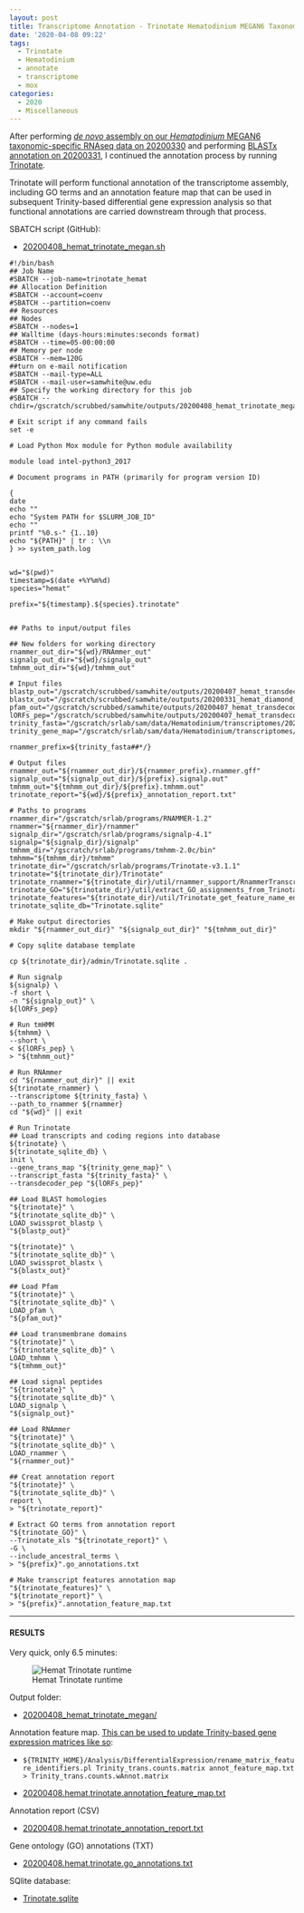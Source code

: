 ```yaml
---
layout: post
title: Transcriptome Annotation - Trinotate Hematodinium MEGAN6 Taxonomic-specific Trinity Assembly on Mox
date: '2020-04-08 09:22'
tags:
  - Trinotate
  - Hematodinium
  - annotate
  - transcriptome
  - mox
categories:
  - 2020
  - Miscellaneous
---
```

After performing [_de novo_ assembly on our _Hematodinium_ MEGAN6 taxonomic-specific RNAseq data on 20200330](https://robertslab.github.io/sams-notebook/2020/03/30/Transcriptome-Assembly-Hematodinium-with-MEGAN6-Taxonomy-specific-Reads-with-Trinity-on-Mox.html) and performing [BLASTx annotation on 20200331](https://robertslab.github.io/sams-notebook/2020/03/31/Transcriptome-Annotation-Hematodinium-MEGAN-Trinity-Assembly-Using-DIAMOND-BLASTx-on-Mox.html), I continued the annotation process by running [Trinotate](https://github.com/Trinotate/Trinotate.github.io/wiki).

Trinotate will perform functional annotation of the transcriptome assembly, including GO terms and an annotation feature map that can be used in subsequent Trinity-based differential gene expression analysis so that functional annotations are carried downstream through that process.

SBATCH script (GitHub):

- [20200408_hemat_trinotate_megan.sh](https://github.com/RobertsLab/sams-notebook/blob/master/sbatch_scripts/20200408_hemat_trinotate_megan.sh)


```
#!/bin/bash
## Job Name
#SBATCH --job-name=trinotate_hemat
## Allocation Definition
#SBATCH --account=coenv
#SBATCH --partition=coenv
## Resources
## Nodes
#SBATCH --nodes=1
## Walltime (days-hours:minutes:seconds format)
#SBATCH --time=05-00:00:00
## Memory per node
#SBATCH --mem=120G
##turn on e-mail notification
#SBATCH --mail-type=ALL
#SBATCH --mail-user=samwhite@uw.edu
## Specify the working directory for this job
#SBATCH --chdir=/gscratch/scrubbed/samwhite/outputs/20200408_hemat_trinotate_megan

# Exit script if any command fails
set -e

# Load Python Mox module for Python module availability

module load intel-python3_2017

# Document programs in PATH (primarily for program version ID)

{
date
echo ""
echo "System PATH for $SLURM_JOB_ID"
echo ""
printf "%0.s-" {1..10}
echo "${PATH}" | tr : \\n
} >> system_path.log


wd="$(pwd)"
timestamp=$(date +%Y%m%d)
species="hemat"

prefix="${timestamp}.${species}.trinotate"


## Paths to input/output files

## New folders for working directory
rnammer_out_dir="${wd}/RNAmmer_out"
signalp_out_dir="${wd}/signalp_out"
tmhmm_out_dir="${wd}/tmhmm_out"

# Input files
blastp_out="/gscratch/scrubbed/samwhite/outputs/20200407_hemat_transdecoder_megan/blastp_out/20200408.hemat.blastp.outfmt6"
blastx_out="/gscratch/scrubbed/samwhite/outputs/20200331_hemat_diamond_blastx_megan/20200408.hemat.megan.Trinity.blastx.outfmt6"
pfam_out="/gscratch/scrubbed/samwhite/outputs/20200407_hemat_transdecoder_megan/pfam_out/20200408.hemat.pfam.domtblout"
lORFs_pep="/gscratch/scrubbed/samwhite/outputs/20200407_hemat_transdecoder_megan/20200408.hemat.megan.Trinity.fasta.transdecoder_dir/longest_orfs.pep"
trinity_fasta="/gscratch/srlab/sam/data/Hematodinium/transcriptomes/20200408.hemat.megan.Trinity.fasta"
trinity_gene_map="/gscratch/srlab/sam/data/Hematodinium/transcriptomes/20200408.hemat.megan.Trinity.fasta.gene_trans_map"

rnammer_prefix=${trinity_fasta##*/}

# Output files
rnammer_out="${rnammer_out_dir}/${rnammer_prefix}.rnammer.gff"
signalp_out="${signalp_out_dir}/${prefix}.signalp.out"
tmhmm_out="${tmhmm_out_dir}/${prefix}.tmhmm.out"
trinotate_report="${wd}/${prefix}_annotation_report.txt"

# Paths to programs
rnammer_dir="/gscratch/srlab/programs/RNAMMER-1.2"
rnammer="${rnammer_dir}/rnammer"
signalp_dir="/gscratch/srlab/programs/signalp-4.1"
signalp="${signalp_dir}/signalp"
tmhmm_dir="/gscratch/srlab/programs/tmhmm-2.0c/bin"
tmhmm="${tmhmm_dir}/tmhmm"
trinotate_dir="/gscratch/srlab/programs/Trinotate-v3.1.1"
trinotate="${trinotate_dir}/Trinotate"
trinotate_rnammer="${trinotate_dir}/util/rnammer_support/RnammerTranscriptome.pl"
trinotate_GO="${trinotate_dir}/util/extract_GO_assignments_from_Trinotate_xls.pl"
trinotate_features="${trinotate_dir}/util/Trinotate_get_feature_name_encoding_attributes.pl"
trinotate_sqlite_db="Trinotate.sqlite"

# Make output directories
mkdir "${rnammer_out_dir}" "${signalp_out_dir}" "${tmhmm_out_dir}"

# Copy sqlite database template

cp ${trinotate_dir}/admin/Trinotate.sqlite .

# Run signalp
${signalp} \
-f short \
-n "${signalp_out}" \
${lORFs_pep}

# Run tmHMM
${tmhmm} \
--short \
< ${lORFs_pep} \
> "${tmhmm_out}"

# Run RNAmmer
cd "${rnammer_out_dir}" || exit
${trinotate_rnammer} \
--transcriptome ${trinity_fasta} \
--path_to_rnammer ${rnammer}
cd "${wd}" || exit

# Run Trinotate
## Load transcripts and coding regions into database
${trinotate} \
${trinotate_sqlite_db} \
init \
--gene_trans_map "${trinity_gene_map}" \
--transcript_fasta "${trinity_fasta}" \
--transdecoder_pep "${lORFs_pep}"

## Load BLAST homologies
"${trinotate}" \
"${trinotate_sqlite_db}" \
LOAD_swissprot_blastp \
"${blastp_out}"

"${trinotate}" \
"${trinotate_sqlite_db}" \
LOAD_swissprot_blastx \
"${blastx_out}"

## Load Pfam
"${trinotate}" \
"${trinotate_sqlite_db}" \
LOAD_pfam \
"${pfam_out}"

## Load transmembrane domains
"${trinotate}" \
"${trinotate_sqlite_db}" \
LOAD_tmhmm \
"${tmhmm_out}"

## Load signal peptides
"${trinotate}" \
"${trinotate_sqlite_db}" \
LOAD_signalp \
"${signalp_out}"

## Load RNAmmer
"${trinotate}" \
"${trinotate_sqlite_db}" \
LOAD_rnammer \
"${rnammer_out}"

## Creat annotation report
"${trinotate}" \
"${trinotate_sqlite_db}" \
report \
> "${trinotate_report}"

# Extract GO terms from annotation report
"${trinotate_GO}" \
--Trinotate_xls "${trinotate_report}" \
-G \
--include_ancestral_terms \
> "${prefix}".go_annotations.txt

# Make transcript features annotation map
"${trinotate_features}" \
"${trinotate_report}" \
> "${prefix}".annotation_feature_map.txt
```

---

#### RESULTS

Very quick, only 6.5 minutes:

![Hemat Trinotate runtime](https://github.com/RobertsLab/sams-notebook/blob/master/images/screencaps/20200408_hemat_trinotate_megan_runtime.png?raw=true)

Output folder:

- [20200408_hemat_trinotate_megan/](https://gannet.fish.washington.edu/Atumefaciens/20200408_hemat_trinotate_megan/)


Annotation feature map. [This can be used to update Trinity-based gene expression matrices like so](https://github.com/trinityrnaseq/trinityrnaseq/wiki/Functional-Annotation-of-Transcripts):

- ```${TRINITY_HOME}/Analysis/DifferentialExpression/rename_matrix_feature_identifiers.pl Trinity_trans.counts.matrix annot_feature_map.txt > Trinity_trans.counts.wAnnot.matrix```

- [20200408.hemat.trinotate.annotation_feature_map.txt](https://gannet.fish.washington.edu/Atumefaciens/20200408_hemat_trinotate_megan/20200408.hemat.trinotate.annotation_feature_map.txt)

Annotation report (CSV)

- [20200408.hemat.trinotate_annotation_report.txt](https://gannet.fish.washington.edu/Atumefaciens/20200408_hemat_trinotate_megan/20200408.hemat.trinotate_annotation_report.txt)

Gene ontology (GO) annotations (TXT)

- [20200408.hemat.trinotate.go_annotations.txt](https://gannet.fish.washington.edu/Atumefaciens/20200408_hemat_trinotate_megan/20200408.hemat.trinotate.go_annotations.txt)

SQlite database:

- [Trinotate.sqlite](https://gannet.fish.washington.edu/Atumefaciens/20200408_hemat_trinotate_megan/Trinotate.sqlite)
